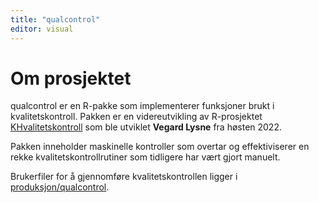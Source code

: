 ```yaml
---
title: "qualcontrol"
editor: visual
---
```


# Om prosjektet

qualcontrol er en R-pakke som implementerer funksjoner brukt i kvalitetskontroll. Pakken er en videreutvikling av R-prosjektet [KHvalitetskontroll](https://github.com/helseprofil/KHvalitetskontroll) som ble utviklet **Vegard Lysne** fra høsten 2022.

Pakken inneholder maskinelle kontroller som overtar og effektiviserer en rekke kvalitetskontrollrutiner som tidligere har vært gjort manuelt.

Brukerfiler for å gjennomføre kvalitetskontrollen ligger i [produksjon/qualcontrol](../produksjon/qualcontrol.qmd).
